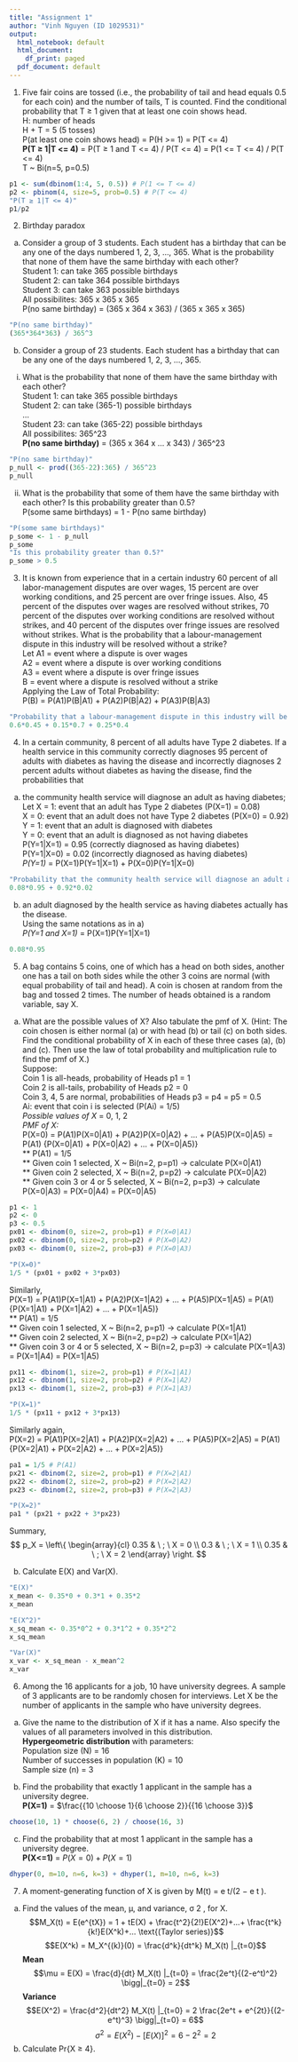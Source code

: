 ```yaml
---
title: "Assignment 1"
author: "Vinh Nguyen (ID 1029531)"
output:
  html_notebook: default
  html_document:
    df_print: paged
  pdf_document: default
---
```



1. Five fair coins are tossed (i.e., the probability of tail and head equals 0.5 for each coin)
and the number of tails, T is counted. Find the conditional probability that T ≥ 1
given that at least one coin shows head.  
H: number of heads  
H + T = 5 (5 tosses)  
P(at least one coin shows head) = P(H >= 1) = P(T <= 4)  
**P(T ≥ 1|T <= 4)** = P(T ≥ 1 and T <= 4) / P(T <= 4) = P(1 <= T <= 4) / P(T <= 4)  
T ~ Bi(n=5, p=0.5)
```r
p1 <- sum(dbinom(1:4, 5, 0.5)) # P(1 <= T <= 4)
p2 <- pbinom(4, size=5, prob=0.5) # P(T <= 4)
"P(T ≥ 1|T <= 4)"
p1/p2
```

2. Birthday paradox  
(a) Consider a group of 3 students. Each student has a birthday that can be any one
of the days numbered 1, 2, 3, ..., 365. What is the probability that none of them
have the same birthday with each other?  
Student 1: can take 365 possible birthdays  
Student 2: can take 364 possible birthdays  
Student 3: can take 363 possible birthdays  
All possibilites: 365 x 365 x 365  
P(no same birthday) = (365 x 364 x 363) / (365 x 365 x 365)  
```r
"P(no same birthday)"
(365*364*363) / 365^3
```

(b) Consider a group of 23 students. Each student has a birthday that can be any
one of the days numbered 1, 2, 3, ..., 365.  
i. What is the probability that none of them have the same birthday with each
other?  
Student 1: can take 365 possible birthdays  
Student 2: can take (365-1) possible birthdays  
...  
Student 23: can take (365-22) possible birthdays  
All possibilites: 365^23  
**P(no same birthday)** = (365 x 364 x ... x 343) / 365^23  
```r
"P(no same birthday)"
p_null <- prod((365-22):365) / 365^23
p_null
```

ii. What is the probability that some of them have the same birthday with each
other? Is this probability greater than 0.5?  
P(some same birthdays) = 1 - P(no same birthday)  
```r
"P(some same birthdays)"
p_some <- 1 - p_null
p_some
"Is this probability greater than 0.5?"
p_some > 0.5
```

3. It is known from experience that in a certain industry 60 percent of all labor-management
disputes are over wages, 15 percent are over working conditions, and 25 percent are
over fringe issues. Also, 45 percent of the disputes over wages are resolved without
strikes, 70 percent of the disputes over working conditions are resolved without strikes,
and 40 percent of the disputes over fringe issues are resolved without strikes. What
is the probability that a labour-management dispute in this industry will be resolved
without a strike?  
Let A1 = event where a dispute is over wages  
A2 = event where a dispute is over working conditions  
A3 = event where a dispute is over fringe issues  
B = event where a dispute is resolved without a strike  
Applying the Law of Total Probability:  
P(B) = P(A1)P(B|A1) + P(A2)P(B|A2) + P(A3)P(B|A3)  
```r
"Probability that a labour-management dispute in this industry will be resolved without a strike"
0.6*0.45 + 0.15*0.7 + 0.25*0.4
```

4. In a certain community, 8 percent of all adults have Type 2 diabetes. If a health service
in this community correctly diagnoses 95 percent of adults with diabetes as having
the disease and incorrectly diagnoses 2 percent adults without diabetes as having the
disease, find the probabilities that  
(a) the community health service will diagnose an adult as having diabetes;  
Let X = 1: event that an adult has Type 2 diabetes (P(X=1) = 0.08)  
X = 0: event that an adult does not have Type 2 diabetes (P(X=0) = 0.92)  
Y = 1: event that an adult is diagnosed with diabetes  
Y = 0: event that an adult is diagnosed as not having diabetes  
P(Y=1|X=1) = 0.95 (correctly diagnosed as having diabetes)  
P(Y=1|X=0) = 0.02 (incorrectly diagnosed as having diabetes)  
*P(Y=1)* = P(X=1)P(Y=1|X=1) + P(X=0)P(Y=1|X=0)  
```r
"Probability that the community health service will diagnose an adult as having diabetes"
0.08*0.95 + 0.92*0.02
```
(b) an adult diagnosed by the health service as having diabetes actually has the
disease.  
Using the same notations as in a)  
*P(Y=1 and X=1)* = P(X=1)P(Y=1|X=1)  
```r
0.08*0.95
```

5. A bag contains 5 coins, one of which has a head on both sides, another one has a tail
on both sides while the other 3 coins are normal (with equal probability of tail and
head). A coin is chosen at random from the bag and tossed 2 times. The number of
heads obtained is a random variable, say X.  
(a) What are the possible values of X? Also tabulate the pmf of X.
(Hint: The coin chosen is either normal (a) or with head (b) or tail (c) on both
sides. Find the conditional probability of X in each of these three cases (a), (b)
and (c). Then use the law of total probability and multiplication rule to find the
pmf of X.)  
Suppose:  
Coin 1 is all-heads, probability of Heads p1 = 1  
Coin 2 is all-tails, probability of Heads p2 = 0  
Coin 3, 4, 5 are normal, probabilities of Heads p3 = p4 = p5 = 0.5  
Ai: event that coin i is selected (P(Ai) = 1/5)  
*Possible values of X* = 0, 1, 2  
*PMF of X:*  
P(X=0) = P(A1)P(X=0|A1) + P(A2)P(X=0|A2) + ... + P(A5)P(X=0|A5) = P(A1) {P(X=0|A1) + P(X=0|A2) + ... + P(X=0|A5)}  
** P(A1) = 1/5  
** Given coin 1 selected, X ~ Bi(n=2, p=p1) -> calculate P(X=0|A1)  
** Given coin 2 selected, X ~ Bi(n=2, p=p2) -> calculate P(X=0|A2)  
** Given coin 3 or 4 or 5 selected, X ~ Bi(n=2, p=p3) -> calculate P(X=0|A3) = P(X=0|A4) = P(X=0|A5)  
```r
p1 <- 1
p2 <- 0
p3 <- 0.5
px01 <- dbinom(0, size=2, prob=p1) # P(X=0|A1)
px02 <- dbinom(0, size=2, prob=p2) # P(X=0|A2)
px03 <- dbinom(0, size=2, prob=p3) # P(X=0|A3)

"P(X=0)"
1/5 * (px01 + px02 + 3*px03)
```
Similarly,  
P(X=1) = P(A1)P(X=1|A1) + P(A2)P(X=1|A2) + ... + P(A5)P(X=1|A5) = P(A1) {P(X=1|A1) + P(X=1|A2) + ... + P(X=1|A5)}  
** P(A1) = 1/5  
** Given coin 1 selected, X ~ Bi(n=2, p=p1) -> calculate P(X=1|A1)  
** Given coin 2 selected, X ~ Bi(n=2, p=p2) -> calculate P(X=1|A2)  
** Given coin 3 or 4 or 5 selected, X ~ Bi(n=2, p=p3) -> calculate P(X=1|A3) = P(X=1|A4) = P(X=1|A5)  
```r
px11 <- dbinom(1, size=2, prob=p1) # P(X=1|A1)
px12 <- dbinom(1, size=2, prob=p2) # P(X=1|A2)
px13 <- dbinom(1, size=2, prob=p3) # P(X=1|A3)

"P(X=1)"
1/5 * (px11 + px12 + 3*px13)
```
Similarly again,  
P(X=2) = P(A1)P(X=2|A1) + P(A2)P(X=2|A2) + ... + P(A5)P(X=2|A5) = P(A1) {P(X=2|A1) + P(X=2|A2) + ... + P(X=2|A5)}  
```r
pa1 = 1/5 # P(A1)
px21 <- dbinom(2, size=2, prob=p1) # P(X=2|A1)
px22 <- dbinom(2, size=2, prob=p2) # P(X=2|A2)
px23 <- dbinom(2, size=2, prob=p3) # P(X=2|A3)

"P(X=2)"
pa1 * (px21 + px22 + 3*px23)
```
Summary,  
$$
p_X = \left\{ \begin{array}{cl}
0.35 & \ ; \ X = 0 \\
0.3 & \ ; \ X = 1 \\
0.35 & \ ; \ X = 2 \end{array} \right.
$$

(b) Calculate E(X) and Var(X).  
```r
"E(X)"
x_mean <- 0.35*0 + 0.3*1 + 0.35*2
x_mean

"E(X^2)"
x_sq_mean <- 0.35*0^2 + 0.3*1^2 + 0.35*2^2
x_sq_mean

"Var(X)"
x_var <- x_sq_mean - x_mean^2
x_var
```

6. Among the 16 applicants for a job, 10 have university degrees. A sample of 3 applicants
are to be randomly chosen for interviews. Let X be the number of applicants in the
sample who have university degrees.  
(a) Give the name to the distribution of X if it has a name. Also specify the values
of all parameters involved in this distribution.  
**Hypergeometric distribution** with parameters:  
Population size (N) = 16  
Number of successes in population	(K) = 10  
Sample size (n) = 3  

(b) Find the probability that exactly 1 applicant in the sample has a university degree.  
**P(X=1)** = $\frac{{10 \choose 1}{6 \choose 2}}{{16 \choose 3}}$  
```r
choose(10, 1) * choose(6, 2) / choose(16, 3)
```

(c) Find the probability that at most 1 applicant in the sample has a university
degree.  
**P(X<=1)** = $P(X=0) + P(X=1)$  
```r
dhyper(0, m=10, n=6, k=3) + dhyper(1, m=10, n=6, k=3)
```

7. A moment-generating function of X is given by M(t) = e
t/(2 − e
t
).  
(a) Find the values of the mean, µ, and variance, σ
2
, for X.  
$$M_X(t) = E(e^{tX}) = 1 + tE(X) + \frac{t^2}{2!}E(X^2)+...+
\frac{t^k}{k!}E(X^k)+... \text{(Taylor series)}$$
$$E(X^k) = M_X^{(k)}(0) = \frac{d^k}{dt^k} M_X(t) |_{t=0}$$
**Mean**  
$$\mu = E(X) = \frac{d}{dt} M_X(t) |_{t=0} = \frac{2e^t}{(2-e^t)^2} \bigg|_{t=0} = 2$$
**Variance**  
$$E(X^2) = \frac{d^2}{dt^2} M_X(t) |_{t=0} = 2 \frac{2e^t + e^{2t}}{(2-e^t)^3} \bigg|_{t=0} = 6$$
$$\sigma^2 = E(X^2) - [E(X)]^2 = 6 - 2^2 = 2$$
(b) Calculate Pr{X ≥ 4}.  







